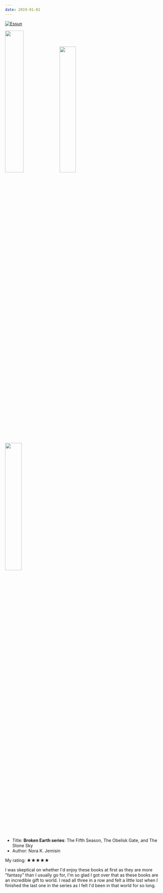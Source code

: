```yaml
---
date: 2019-01-01
---
```


[![Essun](/reading/broken-earth-syenite.png)](https://tolkienaboutscifi.wordpress.com/2017/09/20/layered-themes-in-the-broken-earth/)

<a href="https://twitter.com/kalidraws/status/815324289037516802?s=20"><img width="34.45%" src="/reading/broken-earth-ruby.jpg"/></a>
<a href="https://www.artstation.com/artwork/3V1og"><img width="32.45%" src="/reading/broken-earth-essun.jpg"/></a>
<a href="https://thebrokenearth.tumblr.com/post/178528451538/jmalkki-alabaster-madonna-he-has-skin-so?is_highlighted_post=1"><img width="32.6%" src="/reading/broken-earth-alabaster.jpeg"/></a>

- Title: **Broken Earth series**: The Fifth Season, The Obelisk Gate, and The Stone Sky
- Author: Nora K. Jemisin

My rating: ★★★★★ 

I was skeptical on whether I'd enjoy these books at first as they are more "fantasy" than I usually go for, I'm so glad I got over that as these books are an incredible gift to world. I read all three in a row and felt a little lost when I finished the last one in the series as I felt I'd been in that world for so long.